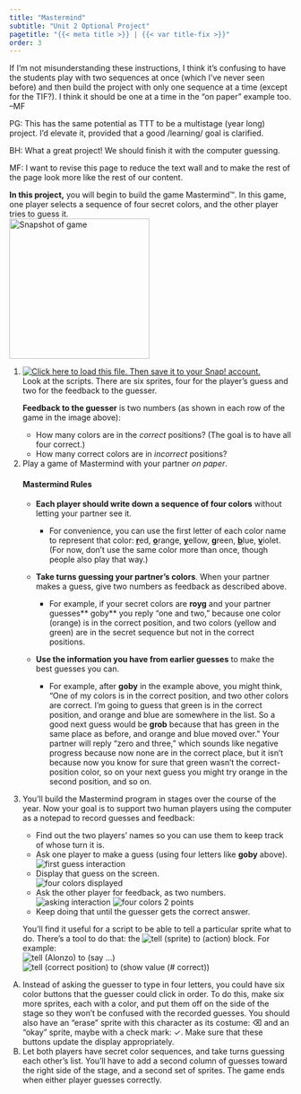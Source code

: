```yaml
---
title: "Mastermind"
subtitle: "Unit 2 Optional Project"
pagetitle: "{{< meta title >}} | {{< var title-fix >}}"
order: 3
---
```


::: todo
If I'm not misunderstanding these instructions, I think it's confusing
to have the students play with two sequences at once (which I've never
seen before) and then build the project with only one sequence at a time
(except for the TIF?). I think it should be one at a time in the "on
paper" example too. --MF
:::

::: todo
PG: This has the same potential as TTT to be a multistage (year long)
project. I'd elevate it, provided that a good /learning/ goal is
clarified.

BH: What a great project! We should finish it with the computer
guessing.

MF: I want to revise this page to reduce the text wall and to make
the rest of the page look more like the rest of our content.
:::

::: learn
**In this project,** you will begin to build the game
Mastermind™. In this game, one player selects a sequence of four secret
colors, and the other player tries to guess it.<br />
<img src="/img/1-introduction/mm-snapshot.png" title="Snapshot of game" alt="Snapshot of game" class="ms-4" width="250"/>
:::

::: {#first .forYouToDo}
<ol>

<li><a class="run" href="/prog/2-complexity/U2-Mastermind.xml"><img src="/img/icons/load-save.png" title="Click here to load this file. Then save it to your Snap! account." alt="Click here to load this file. Then save it to your Snap! account." class="inline"/></a><br />Look
at the scripts. There are six sprites, four for the player's guess and
two for the feedback to the guesser.</li>

::: narrower


**Feedback to the guesser** is two numbers (as shown in
each row of the game in the image above):

<ul>

<li>How many colors are in the <em>correct</em> positions? (The goal is
to have all four correct.)</li>

<li>How many correct colors are in <em>incorrect</em> positions?</li>

</ul>



```{=html}
<!--This is not included in the code. --MF
The first, "correct position," sprite has two short scripts: one to be used at the beginning of the game, and the other to be used when a guess is made.-->
```
:::

<li>Play a game of Mastermind with your partner <em>on paper</em>.</li>

::: narrower
<h4>**Mastermind Rules**</h4>

<ul>

<li>

**Each player should write down a sequence of four colors**
without letting your partner see it.

<ul>

<li>For convenience, you can use the first letter of each color name to
represent that color: **<u>r</u>**ed,
**<u>o</u>**range, **<u>y</u>**ellow,
**<u>g</u>**reen, **<u>b</u>**lue,
**<u>v</u>**iolet. (For now, don't use the same color more
than once, though people also play that way.)</li>

</ul>

</li>

<li>

**Take turns guessing your partner's colors**. When your
partner makes a guess, give two numbers as feedback as described above.

<ul>

<li>For example, if your secret colors are **royg** and
your partner guesses** goby** you reply "one and two,"
because one color (orange) is in the correct position, and two colors
(yellow and green) are in the secret sequence but not in the correct
positions.</li>

</ul>

</li>

<li>

**Use the information you have from earlier guesses** to
make the best guesses you can.

<ul>

<li>For example, after **goby** in the example above, you
might think, "One of my colors is in the correct position, and two other
colors are correct. I'm going to guess that green is in the correct
position, and orange and blue are somewhere in the list. So a good next
guess would be **grob** because that has green in the same
place as before, and orange and blue moved over." Your partner will
reply "zero and three," which sounds like negative progress because now
none are in the correct place, but it isn't because now you know for
sure that green wasn't the correct-position color, so on your next guess
you might try orange in the second position, and so on.</li>

</ul>

</li>

</ul>
:::

<li>

You'll build the Mastermind program in stages over the course of the
year. Now your goal is to support two human players using the computer
as a notepad to record guesses and feedback:

<ul>

<li>Find out the two players' names so you can use them to keep track of
whose turn it is.</li>

<li>Ask one player to make a guess (using four letters like
**goby** above).<br />
<img src="/img/2-complexity/mm1.png" title="first guess interaction" alt="first guess interaction" class="ms-4 noshadow"/></li>

<li>Display that guess on the screen.<br />
<img src="/img/2-complexity/mm2.png" title="four colors displayed" alt="four colors displayed" class="ms-4 noshadow"/></li>

<li>Ask the other player for feedback, as two numbers.<br />
<img src="/img/2-complexity/mm3.png" title="asking interaction" alt="asking interaction" class="ms-4 noshadow"/>
<img src="/img/2-complexity/mm4.png" title="four colors 2 points" alt="four colors 2 points" class="ms-4 noshadow"/></li>

<li>Keep doing that until the guesser gets the correct answer.</li>

</ul>

::: endnote
You'll find it useful for a script to be able to tell a particular
sprite what to do. There's a tool to do that: the
<img src="/img/1-introduction/tell.png" title="tell (sprite) to (action)" alt="tell (sprite) to (action)"/>
block. For example:<br />
<img src="/img/1-introduction/tell-alonzo.png" title="tell (Alonzo) to (say ...)" alt="tell (Alonzo) to (say ...)" class="ms-4"/>
<img src="/img/1-introduction/tell-correct.png" title="tell (correct position) to (show value (# correct))" alt="tell (correct position) to (show value (# correct))" class="ms-4"/>
:::

</li>

</ol>
:::

::: takeItFurther
<ol type="A">

<li>Instead of asking the guesser to type in four letters, you could
have six color buttons that the guesser could click in order. To do
this, make six more sprites, each with a color, and put them off on the
side of the stage so they won't be confused with the recorded guesses.
You should also have an "erase" sprite with this character as its
costume: ⌫ and an "okay" sprite, maybe with a check mark: ✓. Make sure
that these buttons update the display appropriately.</li>

<li>Let both players have secret color sequences, and take turns
guessing each other's list. You'll have to add a second column of
guesses toward the right side of the stage, and a second set of sprites.
The game ends when either player guesses correctly.</li>

</ol>
:::
